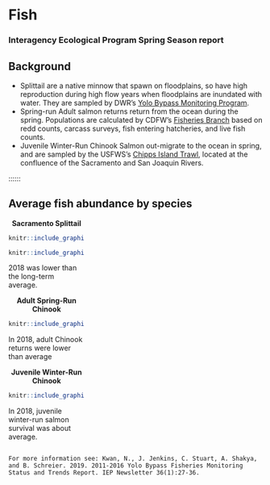 # Fish {#fish}

### Interagency Ecological Program Spring Season report

## Background

* Splittail are a native minnow that spawn on floodplains, so have high reproduction during high flow years when floodplains are inundated with water. They are sampled by DWR’s [Yolo Bypass Monitoring Program](https://portal.edirepository.org/nis/mapbrowse?packageid=edi.233.2). 
* Spring-run Adult salmon returns return from the ocean during the spring. Populations are calculated by CDFW's [Fisheries Branch ](http://www.cbr.washington.edu/sacramento/data/query_adult_grandtab.html) based on redd counts, carcass surveys, fish entering hatcheries, and live fish counts. 
* Juvenile Winter-Run Chinook Salmon out-migrate to the ocean in spring, and are sampled by the USFWS’s [Chipps Island Trawl](https://www.fws.gov/lodi/juvenile_fish_monitoring_program/jfmp_index.htm), located at the confluence of the Sacramento and San Joaquin Rivers. 


::::::


## Average fish abundance by species 


:::::: {.columns-nocenter}

::: {.column width="30%"}

<center> __Sacramento Splittail__ </center>
```r
knitr::include_graphics(file.path("..","figures/splittail.png"))
```


```r
knitr::include_graphics(file.path("..","figures/yolo_splittail.png"))
```

2018 was lower than the long-term average.

:::

::: {.column width="30%"}
<center> __Adult Spring-Run Chinook__ </center>
```r
knitr::include_graphics(file.path("..","figures/SpringRun_1966.png"))
```

In 2018, adult Chinook returns were lower than average


:::

::: {.column width="30%"}

<center> __Juvenile Winter-Run Chinook__ </center>
```r
knitr::include_graphics(file.path("..","figures/DJFMP_chinook_winterByLength_allyears.png"))
```

In 2018, juvenile winter-run salmon survival was about average.

:::

::::::


```block
For more information see: Kwan, N., J. Jenkins, C. Stuart, A. Shakya, and B. Schreier. 2019. 2011-2016 Yolo Bypass Fisheries Monitoring Status and Trends Report. IEP Newsletter 36(1):27-36. 
```
 